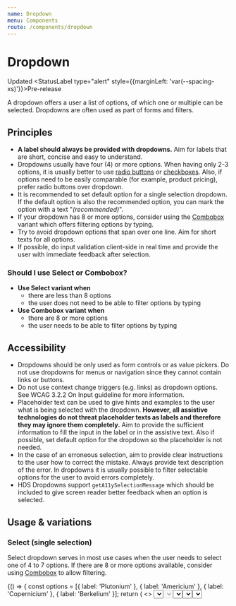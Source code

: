 ```yaml
---
name: Dropdown
menu: Components
route: /components/dropdown
---
```





# Dropdown

<StatusLabel type="error">Updated</StatusLabel> 
<StatusLabel type="alert" style={{marginLeft: 'var(--spacing-xs)'}}>Pre-release</StatusLabel>

<LargeParagraph>
  A dropdown offers a user a list of options, of which one or multiple can be selected. Dropdowns are often used as part of forms and filters.
</LargeParagraph>

## Principles

- **A label should always be provided with dropdowns.** Aim for labels that are short, concise and easy to understand.
- Dropdowns usually have four (4) or more options. When having only 2-3 options, it is usually better to use [radio buttons](/components/radio-button "Radio button documentation") or [checkboxes](/components/checkbox "Checkbox documentation"). Also, if options need to be easily comparable (for example, product pricing), prefer radio buttons over dropdown.
- It is recommended to set default option for a single selection dropdown. If the default option is also the recommended option, you can mark the option with a text "_(recommended)_".
- If your dropdown has 8 or more options, consider using the [Combobox](#combobox-single-selection) variant which offers filtering options by typing.
- Try to avoid dropdown options that span over one line. Aim for short texts for all options.
- If possible, do input validation client-side in real time and provide the user with immediate feedback after selection.

### Should I use Select or Combobox?
- **Use Select variant when**
  - there are less than 8 options
  - the user does not need to be able to filter options by typing
- **Use Combobox variant when**
  - there are 8 or more options
  - the user needs to be able to filter options by typing

## Accessibility

- Dropdowns should be only used as form controls or as value pickers. Do not use dropdowns for menus or navigation since they cannot contain links or buttons.
- Do not use context change triggers (e.g. links) as dropdown options. See <Link href="https://www.w3.org/TR/WCAG21/#on-input" external>WCAG 3.2.2 On Input guideline</Link> for more information.
- Placeholder text can be used to give hints and examples to the user what is being selected with the dropdown. **However, all assistive technologies do not threat placeholder texts as labels and therefore they may ignore them completely.** Aim to provide the sufficient information to fill the input in the label or in the assistive text. Also if possible, set default option for the dropdown so the placeholder is not needed.
- In the case of an erroneous selection, aim to provide clear instructions to the user how to correct the mistake. Always provide text description of the error. In dropdowns it is usually possible to filter selectable options for the user to avoid errors completely.
- HDS Dropdowns support `getA11ySelectionMessage` which should be included to give screen reader better feedback when an option is selected.

## Usage & variations

### Select (single selection)

Select dropdown serves in most use cases when the user needs to select one of 4 to 7 options. If there are 8 or more options available, consider using [Combobox](#combobox-single-selection) to allow filtering.

<Playground>
{() => {
  const options = [{ label: 'Plutonium' }, { label: 'Americium' }, { label: 'Copernicium' }, { label: 'Berkelium' }];
  return (
    <>
      <Select required label="Label" helper="Assistive text" placeholder="Placeholder" options={options} />
      <Select
        disabled
        label="Label"
        helper="Assistive text"
        placeholder="Placeholder"
        options={options}
        style={{ marginTop: 'var(--spacing-xs)' }}
      />
      <Select
        invalid
        required
        label="Label"
        error="Error description"
        placeholder="Placeholder"
        options={options}
        style={{ marginTop: 'var(--spacing-xs)' }}
      />
      <Select
        required
        label="Label"
        helper="Assistive text"
        placeholder="Placeholder"
        icon={<IconUser />}
        options={[{ label: 'Adam' }, { label: 'Caitlyn' }, { label: 'Jack' }, { label: 'Sally' }]}
        style={{ marginTop: 'var(--spacing-xs)' }}
      />
    </>
  )
}}
</Playground>

#### React code example:
```tsx
<Select
  required
  label="Label"
  helper="Assistive text"
  placeholder="Placeholder"
  options={[{ label: 'Plutonium' }, ...]}
/>
<Select
  disabled
  label="Label"
  helper="Assistive text"
  placeholder="Placeholder"
  options={[{ label: 'Plutonium' }, ...]}
  style={{ marginTop: 'var(--spacing-xs)' }}
/>
<Select
  invalid
  required
  label="Label"
  error="Error description"
  placeholder="Placeholder"
  options={[{ label: 'Plutonium' }, ...]}
  style={{ marginTop: 'var(--spacing-xs)' }}
/>
<Select
  required
  label="Label"
  helper="Assistive text"
  placeholder="Placeholder"
  icon={<IconUser />}
  options={[{ label: 'Adam' }, ...]}
  style={{ marginTop: 'var(--spacing-xs)' }}
/>
```

### Select (multi-selection)

Select multi-selection variant allows the user to select one or more options simultaneously. Note! Select dropdown does not feature filtering options by typing. When this feature is needed or there are a large number of options available, consider using consider using [Combobox](#combobox-multi-selection).

<Playground>
<Select
  multiselect
  required
  label="Label"
  placeholder="Placeholder"
  helper="Assistive text"
  options={[
    { label: 'Plutonium' },
    { label: 'Americium' },
    { label: 'Copernicium' },
    { label: 'Berkelium' },
  ]}
  clearButtonAriaLabel="Clear all selections"
  selectedItemRemoveButtonAriaLabel="Remove ${value}"
/>
</Playground>


#### React code example:
```tsx
<Select
  multiselect
  required
  label="Label"
  placeholder="Placeholder"
  helper="Assistive text"
  options={[{ label: 'Plutonium' }, ...]}
  clearButtonAriaLabel="Clear all selections"
  selectedItemRemoveButtonAriaLabel="Remove ${value}"
/>
```

### Combobox (single selection)

Combobox dropdown serves in most use cases when the user needs to select one from 8 or more options (up to hundreds of options). Combobox variant features filtering options by typing.

<Playground>
{() => {
  const options = [
    { label: 'Americium' },
    { label: 'Berkelium' },
    { label: 'Californium' },
    { label: 'Copernicium' },
    { label: 'Einsteinium' },
    { label: 'Fermium' },
    { label: 'Mendelevium' },
    { label: 'Plutonium' },
  ]
  return (
    <>
      <Combobox required label="Label" helper="Assistive text" placeholder="Placeholder" toggleButtonAriaLabel="Toggle menu" options={options} />
      <Combobox
        disabled
        label="Label"
        helper="Assistive text"
        placeholder="Placeholder"
        toggleButtonAriaLabel="Toggle menu"
        options={options}
        style={{ marginTop: 'var(--spacing-xs)' }}
      />
      <Combobox
        invalid
        required
        label="Label"
        error="Error description"
        placeholder="Placeholder"
        toggleButtonAriaLabel="Toggle menu"
        options={options}
        style={{ marginTop: 'var(--spacing-xs)' }}
      />
      <Combobox
        required
        label="Label"
        helper="Assistive text"
        placeholder="Placeholder"
        toggleButtonAriaLabel="Toggle menu"
        icon={<IconUser />}
        options={[
          { label: 'Adam' },
          { label: 'Allie' },
          { label: 'Bob' },
          { label: 'Caitlyn' },
          { label: 'Jack' },
          { label: 'Olivia' },
          { label: 'Sally' },
          { label: 'Sam' },
        ]}
        style={{ marginTop: 'var(--spacing-xs)' }}
      />
    </>
  )
}}
</Playground>

#### React code example:
```tsx
<Combobox
  required
  label="Label"
  helper="Assistive text"
  placeholder="Placeholder"
  toggleButtonAriaLabel="Toggle menu"
  options={[{ label: 'Americium' }, ...]}
/>
<Combobox
  disabled
  label="Label"
  helper="Assistive text"
  placeholder="Placeholder"
  toggleButtonAriaLabel="Toggle menu"
  options={[{ label: 'Americium' }, ...]}
  style={{ marginTop: 'var(--spacing-xs)' }}
/>
<Combobox
  invalid
  required
  label="Label"
  error="Error description"
  placeholder="Placeholder"
  toggleButtonAriaLabel="Toggle menu"
  options={[{ label: 'Americium' }, ...]}
  style={{ marginTop: 'var(--spacing-xs)' }}
/>
<Combobox
  required
  label="Label"
  helper="Assistive text"
  placeholder="Placeholder"
  icon={<IconUser />}
  toggleButtonAriaLabel="Toggle menu"
  options={[{ label: 'Adam' }, ...]}
  style={{ marginTop: 'var(--spacing-xs)' }}
/>
```

### Combobox (multi-selection)

Combobox multi-select variant allows the user to select one or more options simultaneously. Combobox variant features filtering options by typing.

<Playground>
<Combobox
  multiselect
  required
  label="Label"
  helper="Assistive text"
  placeholder="Placeholder"
  options={[
    { label: 'Americium' },
    { label: 'Berkelium' },
    { label: 'Californium' },
    { label: 'Copernicium' },
    { label: 'Einsteinium' },
    { label: 'Fermium' },
    { label: 'Mendelevium' },
    { label: 'Plutonium' },
  ]}
  clearButtonAriaLabel="Clear all selections"
  selectedItemRemoveButtonAriaLabel="Remove ${value}"
  toggleButtonAriaLabel="Toggle menu"
/>
</Playground>

#### React code example:
```tsx
<Combobox
  multiselect
  required
  label="Label"
  helper="Assistive text"
  placeholder="Placeholder"
  options={[{ label: 'Americium' }, ...]}
  clearButtonAriaLabel="Clear all selections"
  selectedItemRemoveButtonAriaLabel="Remove ${value}"
  toggleButtonAriaLabel="Toggle menu"
/>
```

## Demos & API

### Core

_Not included in hds-core!_

### React

[Select in hds-react](/storybook/react/?path=/story/components-dropdowns-select--default)

[Select API](/storybook/react/?path=/docs/components-dropdowns-select--default)

[Combobox in hds-react](/storybook/react/?path=/story/components-dropdowns-combobox--default)

[Combobox API](/storybook/react/?path=/docs/components-dropdowns-combobox--default)

